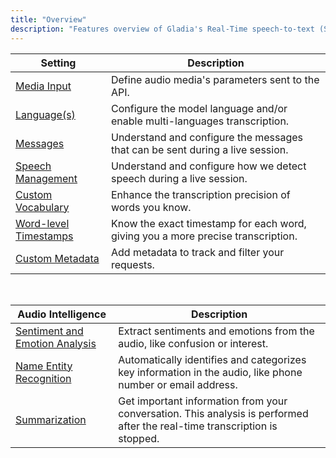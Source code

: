```yaml
---
title: "Overview"
description: "Features overview of Gladia's Real-Time speech-to-text (STT) API."
---
```


| **Setting**                                                 | **Description**                                                                  |
|-------------------------------------------------------------|----------------------------------------------------------------------------------|
| [Media Input](/chapters/settings/media)                     | Define audio media's parameters sent to the API.                                 |
| [Language(s)](/chapters/settings/language-options)          | Configure the model language and/or enable multi-languages transcription.        |
| [Messages](/chapters/live-stt/messages-config)              | Understand and configure the messages that can be sent during a live session.    |
| [Speech Management](/chapters/live-stt/speech-management)   | Understand and configure how we detect speech during a live session.             |
| [Custom Vocabulary](/chapters/settings/vocabulary-spelling) | Enhance the transcription precision of words you know.                           |
| [Word-level Timestamps](/chapters/settings/word-timestamps) | Know the exact timestamp for each word, giving you a more precise transcription. |
| [Custom Metadata](/chapters/settings/custom-metadata)       | Add metadata to track and filter your requests.                                  |

<br/>

| **Audio Intelligence**                                                                  | **Description**                                                                                                            |
|-----------------------------------------------------------------------------------------|----------------------------------------------------------------------------------------------------------------------------|
| [Sentiment and Emotion Analysis](/chapters/audio-intelligence/pages/sentiment-analysis) | Extract sentiments and emotions from the audio, like confusion or interest.                                                |
| [Name Entity Recognition](/chapters/audio-intelligence/pages/named-entity-recognition)  | Automatically identifies and categorizes key information in the audio, like phone number or email address.                 |
| [Summarization](/chapters/audio-intelligence/pages/summarization)                       | Get important information from your conversation. This analysis is performed after the real-time transcription is stopped. |
